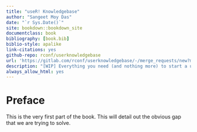 ```yaml
--- 
title: "useR! Knowledgebase"
author: "Sangeet Moy Das"
date: "`r Sys.Date()`"
site: bookdown::bookdown_site
documentclass: book
bibliography: [book.bib]
biblio-style: apalike
link-citations: yes
github-repo: rconf/userknowledgebase
url: 'https://gitlab.com/rconf/userknowledgebase/-/merge_requests/new?merge_request%5Bsource_branch%5D=v21.05.01'
description: "[WIP] Everything you need (and nothing more) to start a useR! Conference."
always_allow_html: yes
---
```


# Preface {-}

This is the very first part of the book. This will detail out the obvious gap that we are trying to solve.
